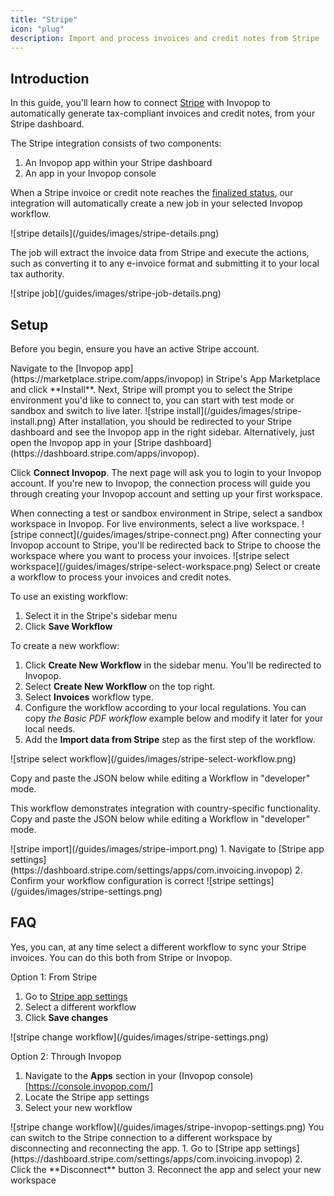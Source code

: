 ```yaml
---
title: "Stripe"
icon: "plug"
description: Import and process invoices and credit notes from Stripe
---
```



## Introduction

In this guide, you'll learn how to connect [Stripe](https://stripe.com/) with Invopop to automatically generate tax-compliant invoices and credit notes, from your Stripe dashboard.

The Stripe integration consists of two components:
1. An Invopop app within your Stripe dashboard
2. An app in your Invopop console

When a Stripe invoice or credit note reaches the [finalized status](https://support.stripe.com/questions/invoice-states), our integration will automatically create a new job in your selected Invopop workflow.
<Frame caption="Track invoice status directly in your Stripe dashboard">
  ![stripe details](/guides/images/stripe-details.png)
</Frame>

The job will extract the invoice data from Stripe and execute the actions, such as converting it to any e-invoice format and submitting it to your local tax authority.

<Frame caption="View the job information">
  ![stripe job](/guides/images/stripe-job-details.png)
</Frame>

## Setup

Before you begin, ensure you have an active Stripe account.

<Steps>

<Step title="Install Invopop in Stripe">
Navigate to the [Invopop app](https://marketplace.stripe.com/apps/invopop) in Stripe's App Marketplace and click **Install**. 
Next, Stripe will prompt you to select the Stripe environment you'd like to connect to, you can start with test mode or sandbox and switch to live later.

<Frame caption="Install Invopop in Stripe">
  ![stripe install](/guides/images/stripe-install.png)
</Frame>

</Step>

<Step title="Connect Stripe to Invopop">
After installation, you should be  redirected to your Stripe dashboard and see the Invopop app in the right sidebar. Alternatively, just open the Invopop app in your [Stripe dashboard](https://dashboard.stripe.com/apps/invopop). 

Click **Connect Invopop**. The next page will ask you to login to your Invopop account. If you're new to Invopop, the connection process will guide you through creating your Invopop account and setting up your first workspace.

<Note>
When connecting a test or sandbox environment in Stripe, select a sandbox workspace in Invopop. For live environments, select a live workspace.
</Note>

<Frame caption="Connect your Invopop account">
  ![stripe connect](/guides/images/stripe-connect.png)
</Frame>

</Step>

<Step title="Select a workspace">
After connecting your Invopop account to Stripe, you'll be redirected back to Stripe to choose the workspace where you want to process your invoices. 

<Frame caption="Choose your workspace">
  ![stripe select workspace](/guides/images/stripe-select-workspace.png)
</Frame>

</Step>

<Step title="Configure your workflow">
Select or create a workflow to process your invoices and credit notes.

To use an existing workflow:
1. Select it in the Stripe's sidebar menu
2. Click **Save Workflow**

To create a new workflow:
1. Click **Create New Workflow** in the sidebar menu. You'll be redirected to Invopop.
2. Select **Create New Workflow** on the top right.
3. Select **Invoices** workflow type. 
4. Configure the workflow according to your local regulations. You can copy _the Basic PDF workflow_ example below and modify it later for your local needs.
5. Add the **Import data from Stripe** step as the first step of the workflow.

<Frame caption="Select your processing workflow">
  ![stripe select workflow](/guides/images/stripe-select-workflow.png)
</Frame>

<AccordionGroup>
<Accordion title="Example Workflow - Basic PDF">

Copy and paste the JSON below while editing a Workflow in "developer" mode.
<WorkflowExample />
</Accordion>
<Accordion title="Example Workflow - VeriFactu">

This workflow demonstrates integration with country-specific functionality. 
Copy and paste the JSON below while editing a Workflow in "developer" mode. 
<VerifactuExample />
</Accordion>
</AccordionGroup>

<Frame>
  ![stripe import](/guides/images/stripe-import.png)
</Frame>
</Step>

<Step title="Verify your setup">
1. Navigate to [Stripe app settings](https://dashboard.stripe.com/settings/apps/com.invoicing.invopop)
2. Confirm your workflow configuration is correct

<Frame caption="Review your configuration">
  ![stripe settings](/guides/images/stripe-settings.png)
</Frame>

</Step>

</Steps>

## FAQ

<AccordionGroup>
  <Accordion title="Can I change the workflow that processes my invoices to a different one?">
  Yes, you can, at any time select a different workflow to sync your Stripe invoices. You can do this both from Stripe or Invopop.

  Option 1: From Stripe
  1. Go to [Stripe app settings](https://dashboard.stripe.com/settings/apps/com.invoicing.invopop)
  2. Select a different workflow
  3. Click **Save changes**

  <Frame caption="Select a different workflow in Stripe">
    ![stripe change workflow](/guides/images/stripe-settings.png)
  </Frame>

  Option 2: Through Invopop
  1. Navigate to the **Apps** section in your (Invopop console)[https://console.invopop.com/]
  2. Locate the Stripe app settings
  3. Select your new workflow

  <Frame caption="Select a different workflow in Invopop">
    ![stripe change workflow](/guides/images/stripe-invopop-settings.png)
  </Frame>

  </Accordion>

  <Accordion title="How can I switch to a different Invopop workspace?">
  You can switch to the Stripe connection to a different workspace by disconnecting and reconnecting the app.
  1. Go to [Stripe app settings](https://dashboard.stripe.com/settings/apps/com.invoicing.invopop)
  2. Click the **Disconnect** button
  3. Reconnect the app and select your new workspace

  </Accordion>

</AccordionGroup> 